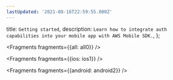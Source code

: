 ```yaml
---
lastUpdated: '2021-08-16T22:59:55.000Z'
---
```

  title: `Getting started`,
  description: `Learn how to integrate auth capabilities into your mobile app with AWS Mobile SDK.`,
};


<Fragments fragments={{all: all0}} />


<Fragments fragments={{ios: ios1}} />


<Fragments fragments={{android: android2}} />
